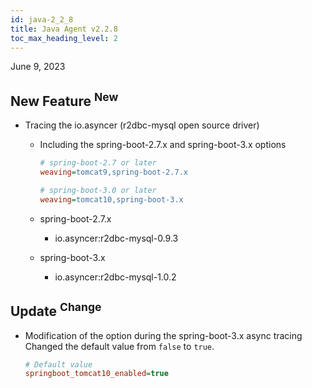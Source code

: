 ```yaml
---
id: java-2_2_8
title: Java Agent v2.2.8
toc_max_heading_level: 2
---
```


June 9, 2023

## New Feature <sup><Status>New</Status></sup>

-   Tracing the io.asyncer (r2dbc-mysql open source driver)

    -   Including the spring-boot-2.7.x and spring-boot-3.x options

        ```ini title='whatap.conf'
        # spring-boot-2.7 or later
        weaving=tomcat9,spring-boot-2.7.x

        # spring-boot-3.0 or later
        weaving=tomcat10,spring-boot-3.x
        ```

    -   spring-boot-2.7.x

        -   io.asyncer:r2dbc-mysql-0.9.3

    -   spring-boot-3.x

        -   io.asyncer:r2dbc-mysql-1.0.2

## Update <sup><Status>Change</Status></sup>

-   Modification of the option during the spring-boot-3.x async tracing
    Changed the default value from `false` to `true`.
    ```ini title='whatap.conf'
    # Default value
    springboot_tomcat10_enabled=true
    ```
